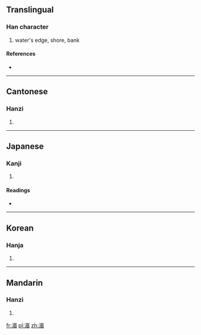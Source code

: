 ==Translingual==

===Han character===
{{Han char|rn=85|rad=水|as=09|sn=12|four=3716<sub>7</sub>|canj=水日竹山 (EAHU)}}

# water's edge, shore, bank

====References====
* {{Han ref|kx=0636.090|dkj=17809|dj=1043.140|hdz=31690.070|uh=6E44|ud=28228|bh=B544|bd=46404}}

----

==Cantonese==

===Hanzi===
{{yue-hanzi|jyut=|y=mei4}}

# {{defn|Cantonese|sort=水09}}

----

==Japanese==

===Kanji===
{{ja-kanji|grade=|rs=水09}}

# {{defn|Japanese|sort=水09}}

====Readings====
* {{ja-readings|on=[[び]] (bi), [[み]] (mi), [[だん]] (dan), [[なん]] (nan)|kun=[[みずぎわ]] (mizugiwa)}}

----

==Korean==

===Hanja===
{{ko-hanja|hangeul=미|eumhun=|rv=mi|mr=mi|y=mi}}

# {{defn|Korean|sort=水09}}

----

==Mandarin==

===Hanzi===
{{cmn-hanzi|pin=[[méi]] ([[mei2]]), [[zhuān]] ([[zhuan1]])|wg=mei<sup>2</sup>, chuan<sup>1</sup>}}

# {{defn|Mandarin|sort=水09}}

[[fr:湄]]
[[pl:湄]]
[[zh:湄]]